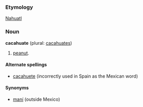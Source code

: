 ===Etymology===
[[Nahuatl]]

===Noun===
'''cacahuate''' (plural: [[cacahuates]])

# [[peanut]].

====Alternate spellings====
*[[cacahuete]] (incorrectly used in Spain as the Mexican word)

====Synonyms====
*[[maní]] (outside Mexico)